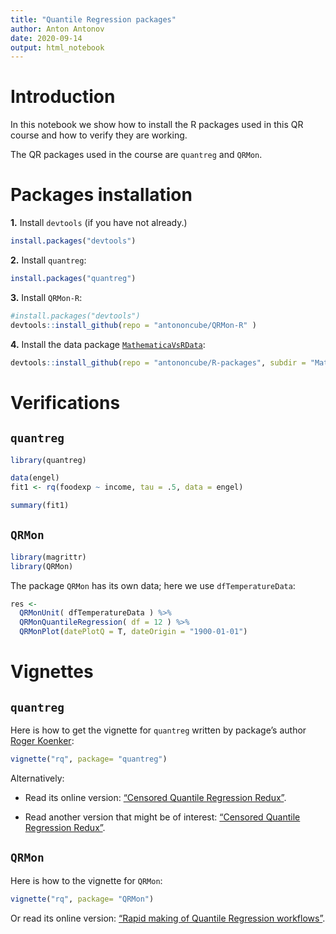 ```yaml
---
title: "Quantile Regression packages"
author: Anton Antonov
date: 2020-09-14
output: html_notebook
---
```


# Introduction

In this notebook we show how to install the R packages used in this QR course and how to verify they are working.

The QR packages used in the course are `quantreg` and `QRMon`.

# Packages installation

**1.** Install `devtools` (if you have not already.)

```r
install.packages("devtools")
```


**2.** Install `quantreg`:

```r
install.packages("quantreg")
```

**3.** Install `QRMon-R`:

```r
#install.packages("devtools")
devtools::install_github(repo = "antononcube/QRMon-R" )
```

**4.** Install the data package [`MathematicaVsRData`](https://github.com/antononcube/R-packages/tree/master/MathematicaVsRData):

```r
devtools::install_github(repo = "antononcube/R-packages", subdir = "MathematicaVsRData" )
```

# Verifications

## `quantreg`

```r
library(quantreg)
```


```r
data(engel)
fit1 <- rq(foodexp ~ income, tau = .5, data = engel)
```

```r
summary(fit1)
```

## `QRMon`

```r
library(magrittr)
library(QRMon)
```

The package `QRMon` has its own data; here we use `dfTemperatureData`:

```r
res <- 
  QRMonUnit( dfTemperatureData ) %>% 
  QRMonQuantileRegression( df = 12 ) %>% 
  QRMonPlot(datePlotQ = T, dateOrigin = "1900-01-01")
```

# Vignettes

## `quantreg`

Here is how to get the vignette for `quantreg` written by package's author [Roger Koenker](https://en.wikipedia.org/wiki/Roger_Koenker):

```r
vignette("rq", package= "quantreg")
```

Alternatively:

- Read its online version: 
["Censored Quantile Regression Redux"](https://cran.r-project.org/web/packages/quantreg/vignettes/crq.pdf).

- Read another version that might be of interest:
["Censored Quantile Regression Redux"](https://cran.r-project.org/web/packages/quantreg/vignettes/crq.pdf).


## `QRMon`

Here is how to the vignette for `QRMon`:

```r
vignette("rq", package= "QRMon")
```

Or read its online version:
["Rapid making of Quantile Regression workflows"](https://htmlpreview.github.io/?https://github.com/antononcube/QRMon-R/blob/master/notebooks/rapid-making-of-qr-workflows.html).